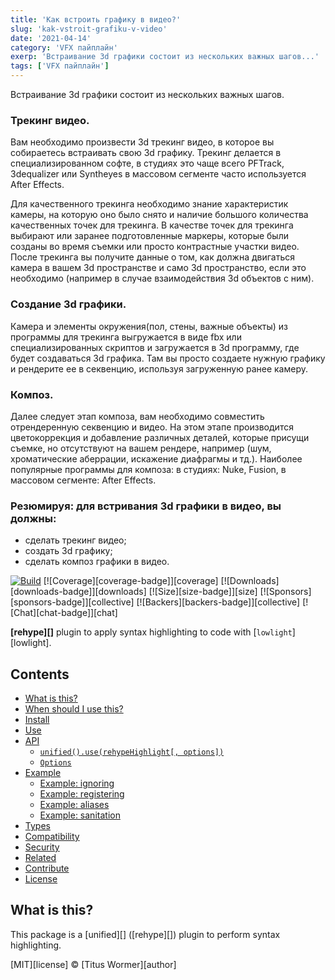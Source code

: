 ```yaml
---
title: 'Как встроить графику в видео?'
slug: 'kak-vstroit-grafiku-v-video'
date: '2021-04-14'
category: 'VFX пайплайн'
exerp: 'Встраивание 3d графики состоит из нескольких важных шагов...'
tags: ['VFX пайплайн']
---
```

Встраивание 3d графики состоит из нескольких важных шагов.

### Трекинг видео.

Вам необходимо произвести 3d трекинг видео, в которое вы собираетесь встраивать свою 3d графику. 
Трекинг делается в специализированном софте, в студиях это чаще всего PFTrack, 3dequalizer или Syntheyes в массовом сегменте часто используется After Effects. 

Для качественного трекинга необходимо знание характеристик камеры, на которую оно было снято и наличие большого количества качественных точек для трекинга. В качестве точек для трекинга выбирают или заранее подготовленные маркеры, которые были созданы во время съемки или просто контрастные участки видео. После трекинга вы получите данные о том, как должна двигаться камера в вашем 3d пространстве и само 3d пространство, если это необходимо (например в случае взаимодействия 3d объектов с ним).

### Создание 3d графики.

Камера и элементы окружения(пол, стены, важные объекты) из программы для трекинга выгружается в виде fbx или специализированных скриптов и загружается в 3d программу, где будет создаваться 3d графика. Там вы просто создаете нужную графику и рендерите ее в секвенцию, используя загруженную ранее камеру.

### Композ.

Далее следует этап композа, вам необходимо совместить отрендеренную секвенцию и видео. На этом этапе производится цветокоррекция и добавление различных деталей, которые присущи съемке, но отсутствуют на вашем рендере, например (шум, хроматические аберрации, искажение диафрагмы и тд.). Наиболее популярные программы для композа: в студиях: Nuke, Fusion, в массовом сегменте: After Effects.

### Резюмируя: для встривания 3d графики в видео, вы должны:

* сделать трекинг видео;
* создать 3d графику;
* сделать композ графики в видео.



[![Build][build-badge]][build]
[![Coverage][coverage-badge]][coverage]
[![Downloads][downloads-badge]][downloads]
[![Size][size-badge]][size]
[![Sponsors][sponsors-badge]][collective]
[![Backers][backers-badge]][collective]
[![Chat][chat-badge]][chat]

**[rehype][]** plugin to apply syntax highlighting to code with
[`lowlight`][lowlight].

## Contents

*   [What is this?](#what-is-this)
*   [When should I use this?](#when-should-i-use-this)
*   [Install](#install)
*   [Use](#use)
*   [API](#api)
    *   [`unified().use(rehypeHighlight[, options])`](#unifieduserehypehighlight-options)
    *   [`Options`](#options)
*   [Example](#example)
    *   [Example: ignoring](#example-ignoring)
    *   [Example: registering](#example-registering)
    *   [Example: aliases](#example-aliases)
    *   [Example: sanitation](#example-sanitation)
*   [Types](#types)
*   [Compatibility](#compatibility)
*   [Security](#security)
*   [Related](#related)
*   [Contribute](#contribute)
*   [License](#license)

## What is this?

This package is a [unified][] ([rehype][]) plugin to perform syntax
highlighting.


[MIT][license] © [Titus Wormer][author]

<!-- Definitions -->

[build-badge]: https://github.com/rehypejs/rehype-highlight/workflows/main/badge.svg

[build]: https://github.com/rehypejs/rehype-highlight/actions
